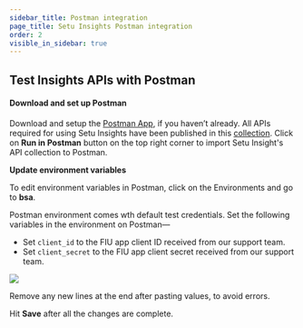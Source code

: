 ```yaml
---
sidebar_title: Postman integration
page_title: Setu Insights Postman integration
order: 2
visible_in_sidebar: true
---
```


## Test Insights APIs with Postman

#### Download and set up Postman

Download and setup the <a href="https://www.postman.com/downloads" target="_blank">Postman App</a>, if you haven’t already. All APIs required for using Setu Insights have been published in this <a href="https://documenter.getpostman.com/view/15939114/2s93Jrw4mm" target="_blank">collection</a>. Click on **Run in Postman** button on the top right corner to import Setu Insight's API collection to Postman.

**Update environment variables**

<Callout type="tip">
    To edit environment variables in Postman, click on the Environments and go
    to <strong>bsa</strong>.
</Callout>

<br />

Postman environment comes wth default test credentials. Set the following variables in the environment on Postman—

-   Set `client_id` to the FIU app client ID received from our support team.
-   Set `client_secret` to the FIU app client secret received from our support team.

![](https://storage.googleapis.com/strapi-assets/latest/setu-bsa-variables-1/setu-bsa-variables-1.png)

<Callout type="warning">
    Remove any new lines at the end after pasting values, to avoid errors.
</Callout>

<br />

Hit **Save** after all the changes are complete.

<WasPageHelpful />
